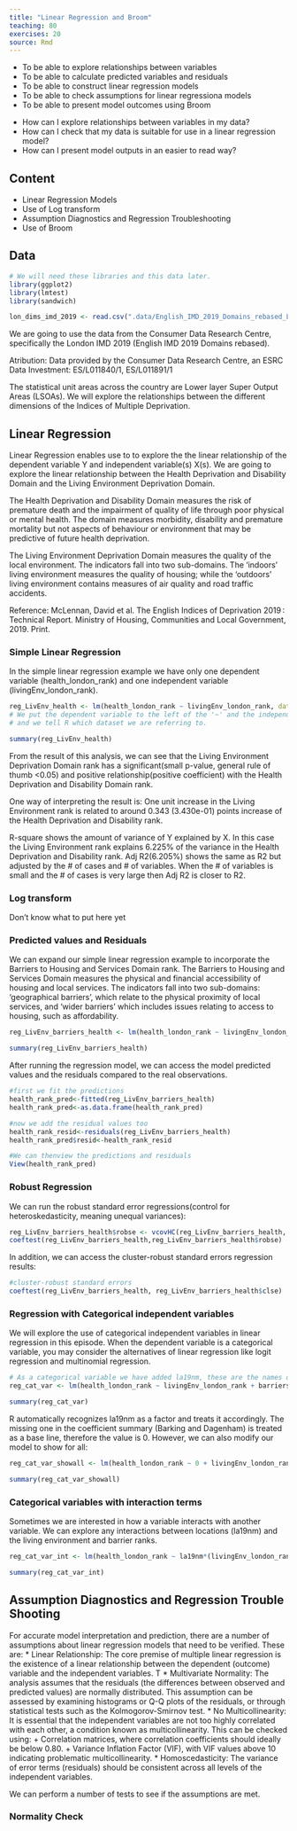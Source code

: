 ```yaml
---
title: "Linear Regression and Broom"
teaching: 80
exercises: 20
source: Rmd
---
```


::::::::::::::::::::::::::::::::::::::: objectives

- To be able to explore relationships between variables
- To be able to calculate predicted variables and residuals 
- To be able to construct linear regression models
- To be able to check assumptions for linear regressiona models
- To be able to present model outcomes using Broom

::::::::::::::::::::::::::::::::::::::::::::::::::

:::::::::::::::::::::::::::::::::::::::: questions

- How can I explore relationships between variables in my data?
- How can I check that my data is suitable for use in a linear regression model?
- How can I present model outputs in an easier to read way?

::::::::::::::::::::::::::::::::::::::::::::::::::

## Content

-   Linear Regression Models
-   Use of Log transform
-   Assumption Diagnostics and Regression Troubleshooting 
-   Use of Broom

## Data

```r

# We will need these libraries and this data later.
library(ggplot2)
library(lmtest)
library(sandwich)

lon_dims_imd_2019 <- read.csv(".data/English_IMD_2019_Domains_rebased_London_by_CDRC.csv")

```

We are going to use the data from the Consumer Data Research Centre, specifically the London IMD 2019 (English IMD 2019 Domains rebased).

Atribution: Data provided by the Consumer Data Research Centre, an ESRC Data Investment: ES/L011840/1, ES/L011891/1 

The statistical unit areas across the country are Lower layer Super Output Areas (LSOAs). We will explore the relationships between the different dimensions of the Indices of Multiple Deprivation.

## Linear Regression

Linear Regression enables use to to explore the the linear relationship of the dependent variable Y and independent variable(s) X(s). 
We are going to explore the linear relationship between the Health Deprivation and Disability Domain and the Living Environment Deprivation Domain.

The Health Deprivation and Disability Domain measures the risk of premature death and the impairment of quality of life through poor physical or mental health. The domain measures morbidity, disability and premature mortality but not aspects of behaviour or environment that may be predictive of future health deprivation.

The Living Environment Deprivation Domain measures the quality of the local environment. The indicators fall into two sub-domains. The ‘indoors’ living environment measures the quality of housing; while the ‘outdoors’ living environment contains measures of air quality and road traffic accidents.

Reference: 
  McLennan, David et al. The English Indices of Deprivation 2019 : Technical Report. Ministry of Housing, Communities and Local Government, 2019. Print.


### Simple Linear Regression
In the simple linear regression example we have only one dependent variable (health_london_rank) and one independent variable (livingEnv_london_rank).

```r

reg_LivEnv_health <- lm(health_london_rank ~ livingEnv_london_rank, data = lon_dims_imd_2019)
# We put the dependent variable to the left of the '~' and the independent variable(s) to the right 
# and we tell R which dataset we are referring to.

summary(reg_LivEnv_health)

```

From the result of this analysis, we can see that the Living Environment Deprivation Domain rank has a significant(small p-value, general rule of thumb <0.05) and positive relationship(positive coefficient) with the Health Deprivation and Disability Domain rank.

One way of interpreting the result is: One unit increase in the Living Environment rank is related to around 0.343 (3.430e-01) points increase of the Health Deprivation and Disability rank. 

R-square shows the amount of variance of Y explained by X. In this case the Living Environment rank explains 6.225% of the variance in the Health Deprivation and Disability rank. Adj R2(6.205%) shows the same as R2 but adjusted by the # of cases and # of variables. When the # of variables is small and the # of cases is very large then Adj R2 is closer to R2.

### Log transform

Don't know what to put here yet

### Predicted values and Residuals

We can expand our simple linear regression example to incorporate the Barriers to Housing and Services Domain rank.
The Barriers to Housing and Services Domain measures the physical and financial accessibility of housing and local services. The indicators fall into two sub-domains: ‘geographical barriers’, which relate to the physical proximity of local services, and ‘wider barriers’ which includes issues relating to access to housing, such as affordability.

```r

reg_LivEnv_barriers_health <- lm(health_london_rank ~ livingEnv_london_rank + barriers_london_rank, data = lon_dims_imd_2019)

summary(reg_LivEnv_barriers_health)

```

After running the regression model, we can access the model predicted values and the residuals compared to the real observations.

```r
#first we fit the predictions
health_rank_pred<-fitted(reg_LivEnv_barriers_health)
health_rank_pred<-as.data.frame(health_rank_pred)

#now we add the residual values too
health_rank_resid<-residuals(reg_LivEnv_barriers_health)
health_rank_pred$resid<-health_rank_resid

#We can thenview the predictions and residuals
View(health_rank_pred)
```

### Robust Regression

We can run the robust standard error regressions(control for heteroskedasticity, meaning unequal variances):

```r
reg_LivEnv_barriers_health$robse <- vcovHC(reg_LivEnv_barriers_health, type="HC1")
coeftest(reg_LivEnv_barriers_health,reg_LivEnv_barriers_health$robse) 
```

In addition,  we can access the cluster-robust standard errors regression results:

```r
#cluster-robust standard errors
coeftest(reg_LivEnv_barriers_health, reg_LivEnv_barriers_health$clse) 
```

### Regression with Categorical independent variables

We will explore the use of categorical independent variables in linear regression in this episode.
When the dependent variable is a categorical variable, you may consider the alternatives of linear regression like logit regression and multinomial regression.

```r
# As a categorical variable we have added la19nm, these are the names of the London boroughs
reg_cat_var <- lm(health_london_rank ~ livingEnv_london_rank + barriers_london_rank + la19nm, data = lon_dims_imd_2019)

summary(reg_cat_var)
```

R automatically recognizes la19nm as a factor and treats it accordingly. 
The missing one in the coefficient summary (Barking and Dagenham) is treated as a base line, therefore the value is 0.
However, we can also modify our model to show for all:

```r
reg_cat_var_showall <- lm(health_london_rank ~ 0 + livingEnv_london_rank + barriers_london_rank + la19nm, data = lon_dims_imd_2019)

summary(reg_cat_var_showall)

```
### Categorical variables with interaction terms

Sometimes we are interested in how a variable interacts with another variable.
We can explore any interactions between locations (la19nm) and the living environment and barrier ranks.

```r
reg_cat_var_int <- lm(health_london_rank ~ la19nm*(livingEnv_london_rank + barriers_london_rank), data = lon_dims_imd_2019)

summary(reg_cat_var_int)
```

## Assumption Diagnostics and Regression Trouble Shooting

For accurate model interpretation and prediction, there are a number of assumptions about linear regression models that need to be verified.
These are:
* Linear Relationship: The core premise of multiple linear regression is the existence of a linear relationship between the dependent (outcome) variable and the independent variables. T
* Multivariate Normality: The analysis assumes that the residuals (the differences between observed and predicted values) are normally distributed. This assumption can be assessed by examining histograms or Q-Q plots of the residuals, or through statistical tests such as the Kolmogorov-Smirnov test.
* No Multicollinearity: It is essential that the independent variables are not too highly correlated with each other, a condition known as multicollinearity. This can be checked using:
  + Correlation matrices, where correlation coefficients should ideally be below 0.80.
  + Variance Inflation Factor (VIF), with VIF values above 10 indicating problematic multicollinearity.
* Homoscedasticity: The variance of error terms (residuals) should be consistent across all levels of the independent variables. 

We can perform a number of tests to see if the assumptions are met.

### Normality Check
